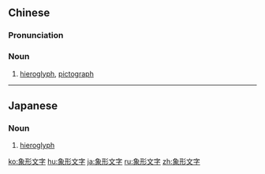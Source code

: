 ==Chinese==
{{zh-forms|type=22}}

===Pronunciation===
{{zh-pron
|m=xiàngxíng wénzì
|c=zoeng6 jing4 man4 zi6
|cat=n
}}

===Noun===
{{zh-noun}}

# [[hieroglyph]], [[pictograph]]

----

==Japanese==
{{ja-kanjitab}}

===Noun===
{{ja-noun|しょうけいもじ}}

# [[hieroglyph]]

[[ko:象形文字]]
[[hu:象形文字]]
[[ja:象形文字]]
[[ru:象形文字]]
[[zh:象形文字]]